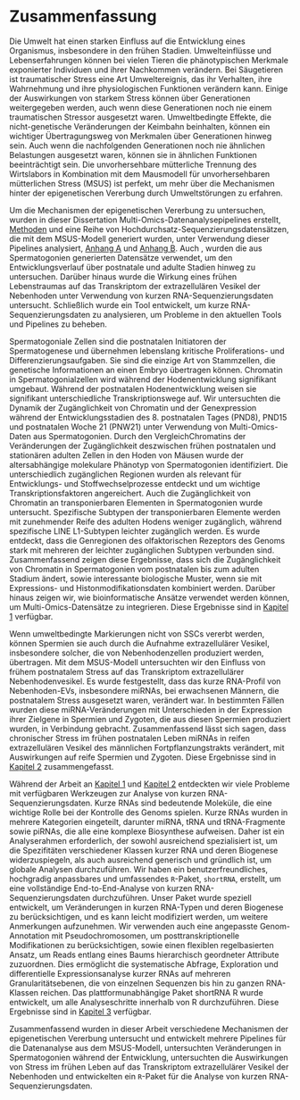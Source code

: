 # Zusammenfassung {- #summary-de}

Die Umwelt hat einen starken Einfluss auf die Entwicklung eines Organismus, insbesondere in den frühen Stadien. Umwelteinflüsse und Lebenserfahrungen können bei vielen Tieren die phänotypischen Merkmale exponierter Individuen und ihrer Nachkommen verändern. Bei Säugetieren ist traumatischer Stress eine Art Umweltereignis, das ihr Verhalten, ihre Wahrnehmung und ihre physiologischen Funktionen verändern kann. Einige der Auswirkungen von starkem Stress können über Generationen weitergegeben werden, auch wenn diese Generationen noch nie einem traumatischen Stressor ausgesetzt waren. Umweltbedingte Effekte, die nicht-genetische Veränderungen der Keimbahn beinhalten, können ein wichtiger Übertragungsweg von Merkmalen über Generationen hinweg sein. Auch wenn die nachfolgenden Generationen noch nie ähnlichen Belastungen ausgesetzt waren, können sie in ähnlichen Funktionen beeinträchtigt sein. Die unvorhersehbare mütterliche Trennung des Wirtslabors in Kombination mit dem Mausmodell für unvorhersehbaren mütterlichen Stress (MSUS) ist perfekt, um mehr über die Mechanismen hinter der epigenetischen Vererbung durch Umweltstörungen zu erfahren.

Um die Mechanismen der epigenetischen Vererbung zu untersuchen, wurden in dieser Dissertation Multi-Omics-Datenanalysepipelines erstellt, [Methoden](#methods) und eine Reihe von Hochdurchsatz-Sequenzierungsdatensätzen, die mit dem MSUS-Modell generiert wurden, unter Verwendung dieser Pipelines analysiert, [Anhang A](#aa) und [Anhang B](#ab). Auch , wurden die aus Spermatogonien generierten Datensätze verwendet, um den Entwicklungsverlauf über postnatale und adulte Stadien hinweg zu untersuchen. Darüber hinaus wurde die Wirkung eines frühen Lebenstraumas auf das Transkriptom der extrazellulären Vesikel der Nebenhoden unter Verwendung von kurzen RNA-Sequenzierungsdaten untersucht. Schließlich wurde ein Tool entwickelt, um kurze RNA-Sequenzierungsdaten zu analysieren, um Probleme in den aktuellen Tools und Pipelines zu beheben.

Spermatogoniale Zellen sind die postnatalen Initiatoren der Spermatogenese und übernehmen lebenslang kritische Proliferations- und Differenzierungsaufgaben. Sie sind die einzige Art von Stammzellen, die genetische Informationen an einen Embryo übertragen können. Chromatin in Spermatogonialzellen wird während der Hodenentwicklung signifikant umgebaut. Während der postnatalen Hodenentwicklung weisen sie signifikant unterschiedliche Transkriptionswege auf. Wir untersuchten die Dynamik der Zugänglichkeit von Chromatin und der Genexpression während der Entwicklungsstadien des 8. postnatalen Tages (PND8), PND15 und postnatalen Woche 21 (PNW21) unter Verwendung von Multi-Omics-Daten aus Spermatogonien. Durch den VergleichChromatins der Veränderungen der Zugänglichkeit deszwischen frühen postnatalen und stationären adulten Zellen in den Hoden von Mäusen wurde der altersabhängige molekulare Phänotyp von Spermatogonien identifiziert. Die unterschiedlich zugänglichen Regionen wurden als relevant für Entwicklungs- und Stoffwechselprozesse entdeckt und um wichtige Transkriptionsfaktoren angereichert. Auch die Zugänglichkeit von Chromatin an transponierbaren Elementen in Spermatogonien wurde untersucht. Spezifische Subtypen der transponierbaren Elemente werden mit zunehmender Reife des adulten Hodens weniger zugänglich, während spezifische LINE L1-Subtypen leichter zugänglich werden. Es wurde entdeckt, dass die Genregionen des olfaktorischen Rezeptors des Genoms stark mit mehreren der leichter zugänglichen Subtypen verbunden sind. Zusammenfassend zeigen diese Ergebnisse, dass sich die Zugänglichkeit von Chromatin in Spermatogonien vom postnatalen bis zum adulten Stadium ändert, sowie interessante biologische Muster, wenn sie mit Expressions- und Histonmodifikationsdaten kombiniert werden. Darüber hinaus zeigen wir, wie bioinformatische Ansätze verwendet werden können, um Multi-Omics-Datensätze zu integrieren. Diese Ergebnisse sind in [Kapitel 1](#chapter1) verfügbar. 

Wenn umweltbedingte Markierungen nicht von SSCs vererbt werden, können Spermien sie auch durch die Aufnahme extrazellulärer Vesikel, insbesondere solcher, die von Nebenhodenzellen produziert werden, übertragen. Mit dem MSUS-Modell untersuchten wir den Einfluss von frühem postnatalem Stress auf das Transkriptom extrazellulärer Nebenhodenvesikel. Es wurde festgestellt, dass das kurze RNA-Profil von Nebenhoden-EVs, insbesondere miRNAs, bei erwachsenen Männern, die postnatalem Stress ausgesetzt waren, verändert war. In bestimmten Fällen wurden diese miRNA-Veränderungen mit Unterschieden in der Expression ihrer Zielgene in Spermien und Zygoten, die aus diesen Spermien produziert wurden, in Verbindung gebracht. Zusammenfassend lässt sich sagen, dass chronischer Stress im frühen postnatalen Leben miRNAs in reifen extrazellulären Vesikel des männlichen Fortpflanzungstrakts verändert, mit Auswirkungen auf reife Spermien und Zygoten. Diese Ergebnisse sind in [Kapitel 2](#chapter2) zusammengefasst.

Während der Arbeit an [Kapitel 1](#chapter1) und [Kapitel 2](#chapter2) entdeckten wir viele Probleme mit verfügbaren Werkzeugen zur Analyse von kurzen RNA-Sequenzierungsdaten. Kurze RNAs sind bedeutende Moleküle, die eine wichtige Rolle bei der Kontrolle des Genoms spielen. Kurze RNAs wurden in mehrere Kategorien eingeteilt, darunter miRNA, tRNA und tRNA-Fragmente sowie piRNAs, die alle eine komplexe Biosynthese aufweisen. Daher ist ein Analyserahmen erforderlich, der sowohl ausreichend spezialisiert ist, um die Spezifitäten verschiedener Klassen kurzer RNA und deren Biogenese widerzuspiegeln, als auch ausreichend generisch und gründlich ist, um globale Analysen durchzuführen. Wir haben ein benutzerfreundliches, hochgradig anpassbares und umfassendes `R`-Paket, `shortRNA`, erstellt, um eine vollständige End-to-End-Analyse von kurzen RNA-Sequenzierungsdaten durchzuführen. Unser Paket wurde speziell entwickelt, um Veränderungen in kurzen RNA-Typen und deren Biogenese zu berücksichtigen, und es kann leicht modifiziert werden, um weitere Anmerkungen aufzunehmen. Wir verwenden auch eine angepasste Genom-Annotation mit Pseudochromosomen, um posttranskriptionelle Modifikationen zu berücksichtigen, sowie einen flexiblen regelbasierten Ansatz, um Reads entlang eines Baums hierarchisch geordneter Attribute zuzuordnen. Dies ermöglicht die systematische Abfrage, Exploration und differentielle Expressionsanalyse kurzer RNAs auf mehreren Granularitätsebenen, die von einzelnen Sequenzen bis hin zu ganzen RNA-Klassen reichen. Das plattformunabhängige Paket shortRNA R wurde entwickelt, um alle Analyseschritte innerhalb von R durchzuführen. Diese Ergebnisse sind in [Kapitel 3](#chapter3) verfügbar. 

Zusammenfassend wurden in dieser Arbeit verschiedene Mechanismen der epigenetischen Vererbung untersucht und entwickelt mehrere Pipelines für die Datenanalyse aus dem MSUS-Modell, untersuchten Veränderungen in Spermatogonien während der Entwicklung, untersuchten die Auswirkungen von Stress im frühen Leben auf das Transkriptom extrazellulärer Vesikel der Nebenhoden und entwickelten ein `R`-Paket für die Analyse von kurzen RNA-Sequenzierungsdaten.